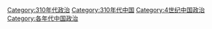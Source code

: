 [[Category:310年代政治|Category:310年代政治]]
[[Category:310年代中国|Category:310年代中国]]
[[Category:4世纪中国政治|Category:4世纪中国政治]]
[[Category:各年代中国政治|Category:各年代中国政治]]